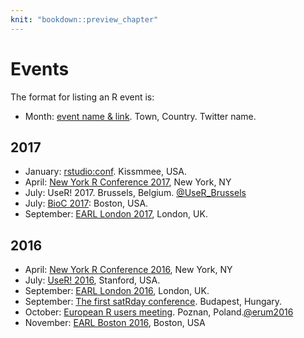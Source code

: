 ```yaml
---
knit: "bookdown::preview_chapter"
---
```


# Events

The format for listing an R event is:

  * Month: [event name & link](http://www.example.com). Town, Country. Twitter name.

## 2017 {-}

  * January: [rstudio:conf](https://www.rstudio.com/conference/). Kissmmee, USA.  
  * April: [New York R Conference 2017](http://www.rstats.nyc), New York, NY
  * July: UseR! 2017. Brussels, Belgium. [\@UseR_Brussels](https://twitter.com/UseR_Brussels)
  * July: [BioC 2017](https://www.bioconductor.org/help/course-materials/2017/BioC2017/): Boston, USA.  
  * September: [EARL London 2017](https://earlconf.com/london/), London, UK.

## 2016 {-}

  * April: [New York R Conference 2016](http://www.rstats.nyc), New York, NY
  * July: [UseR! 2016](http://user2016.org/), Stanford, USA.
  * September: [EARL London 2016](https://earlconf.com/london/), London, UK.
  * September: [The first satRday conference](http://budapest.satrdays.org). Budapest, Hungary.
  * October: [European R users meeting](http://erum.ue.poznan.pl/). Poznan, Poland.[\@erum2016](https://twitter.com/erum2016)
  * November: [EARL Boston 2016](https://earlconf.com/boston/), Boston, USA
